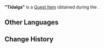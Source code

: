 {{Item Infobox
|id           = 120441
|image        = Item Parcel.png
|type         = Quest Items
|quality      = 0
|description  = A perfume named Tidalga. It has the unique scent of algae. Come to think of it, what exactly is the "scent of algae"...?
|source1      = [[Other Duties]]
|source2      = 
|source3      = 
|source4      = 
|source5      = 
|quest = Other Duties
}}
'''"Tidalga"''' is a [[Quest Item]] obtained during the {{Quest|Other Duties}}.
<!--
==Location==
<gallery>

</gallery>
-->
==Other Languages==
{{Other Languages
|en      = "Tidalga"
|zhs     = 「汐藻」
|zhs_rm  = "Xīzǎo"
|zht     = 「汐藻」
|zht_rm  = "Xīzǎo"
|ja      = 「タイダルガ」
|ja_rm   = "Taidaruga"
|ko      = 「돌말」
|ko_rm   = 
|es      = Marealga
|fr      = Maréalgue
|ru      = Тидалья
|th      = "Tidalga"
|vi      = "Tidalga"
|de      = „Gezeitenalge“
|id      = "Tidalga"
|pt      = Maralga
|tr      = "Tidalga"
|it      = "Algamarea"
}}

==Change History==
{{Change History|4.0}}